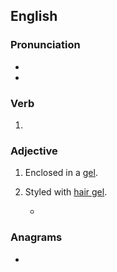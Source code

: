 ==English==

===Pronunciation===
* {{IPA|en|/d͡ʒɛld/}}
* {{rhymes|en|ɛld|s=1}}

===Verb===
{{head|en|verb form}}

# {{en-past of|gel}}

===Adjective===
{{en-adj|-}}

# Enclosed in a [[gel]].
#: {{rfex|en}}
# {{lb|en|of hair}} Styled with [[hair gel]].
#* {{quote-journal|en|date=2022-10-02|author=Cara Schacter|title=My Year of Stress and Constipation|journal={{w|The New York Times}}|url=https://www.nytimes.com/2022/10/02/style/self-care/my-year-of-stress-and-constipation.html|passage=In May, I go to a gastroenterologist. He has a signet pinkie ring and '''gelled''' hair.}}

===Anagrams===
* {{anagrams|en|a=deegll|Edgell}}